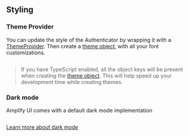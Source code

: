 
## Styling

### Theme Provider

You can update the style of the Authenticator by wrapping it with a [ThemeProvider](/react-native/theming). Then create a [theme object](/react-native/theming#theme-structure), with all your font customizations.

```jsx file=../../../../../../../examples/react-native/src/features/Theming/Basic/Example.tsx
```

> If you have TypeScript enabled, all the object keys will be present when creating the [theme object](/react-native/theming#theme-structure). This will help speed up your development time while creating themes.

### Dark mode

Amplify UI comes with a default dark mode implementation 

```jsx file=../../../../../../../examples/react-native/src/features/Theming/DarkMode/Example.tsx
```

[Learn more about dark mode](/react-native/theming/dark-mode)

